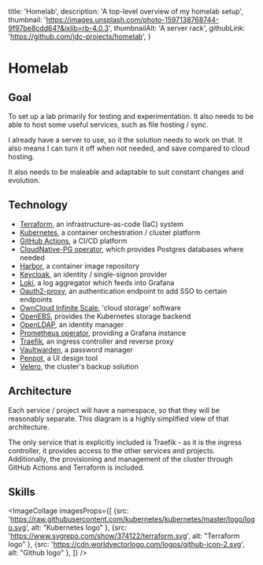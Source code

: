   title: 'Homelab',
  description: 'A top-level overview of my homelab setup',
  thumbnail: 'https://images.unsplash.com/photo-1597138768744-9f97be8cdd64?&ixlib=rb-4.0.3',
  thumbnailAlt: 'A server rack',
  githubLink: 'https://github.com/jdc-projects/homelab',
}


# Homelab

## Goal

To set up a lab primarily for testing and experimentation.
It also needs to be able to host some useful services, such as file hosting / sync.

I already have a server to use, so it the solution needs to work on that.
It also means I can turn it off when not needed, and save compared to cloud hosting.

It also needs to be maleable and adaptable to suit constant changes and evolution.

## Technology

- [Terraform](https://www.terraform.io/), an infrastructure-as-code (IaC) system
- [Kubernetes](https://kubernetes.io/), a container orchestration / cluster platform
- [GitHub Actions](https://github.com/features/actions), a CI/CD platform
- [CloudNative-PG operator](https://cloudnative-pg.io/), which provides Postgres databases where needed
- [Harbor](https://goharbor.io/), a container image repository
- [Keycloak](https://www.keycloak.org/), an identity / single-signon provider
- [Loki](https://grafana.com/oss/loki/), a log aggregator which feeds into Grafana
- [Oauth2-proxy](https://oauth2-proxy.github.io/oauth2-proxy/), an authentication endpoint to add SSO to certain endpoints
- [OwnCloud Infinite Scale](https://owncloud.com/infinite-scale), 'cloud storage' software
- [OpenEBS](https://openebs.io/), provides the Kubernetes storage backend
- [OpenLDAP](https://www.openldap.org/), an identity manager
- [Prometheus operator](https://prometheus-operator.dev/), providing a Grafana instance
- [Traefik](https://traefik.io/traefik/), an ingress controller and reverse proxy
- [Vaultwarden](https://www.vaultwarden.net/), a password manager
- [Penpot](https://penpot.app/), a UI design tool
- [Velero](https://velero.io/), the cluster's backup solution

## Architecture

Each service / project will have a namespace, so that they will be reasonably separate.
This diagram is a highly simplified view of that architecture.

The only service that is explicitly included is Traefik - as it is the ingress controller, it provides access to the other services and projects.
Additionally, the provisioning and management of the cluster through GitHub Actions and Terraform is included.

<CaptionedImage src={ArchitectureDiagram} caption='Architecture for my homelab' maw={800} />

## Skills

<ImageCollage imagesProps={[
  {src: 'https://raw.githubusercontent.com/kubernetes/kubernetes/master/logo/logo.svg', alt: "Kubernetes logo" },
  {src: 'https://www.svgrepo.com/show/374122/terraform.svg', alt: "Terraform logo" },
  {src: 'https://cdn.worldvectorlogo.com/logos/github-icon-2.svg', alt: "Github logo" },
]} />
